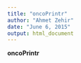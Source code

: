 ```yaml
---
title: "oncoPrintr"
author: "Ahmet Zehir"
date: "June 6, 2015"
output: html_document
---
```


**oncoPrintr**


